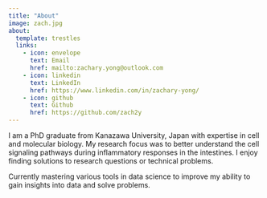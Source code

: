 ```yaml
---
title: "About"
image: zach.jpg
about:
  template: trestles
  links:
    - icon: envelope
      text: Email
      href: mailto:zachary.yong@outlook.com
    - icon: linkedin
      text: LinkedIn
      href: https://www.linkedin.com/in/zachary-yong/
    - icon: github
      text: Github
      href: https://github.com/zach2y
---
```


I am a PhD graduate from Kanazawa University, Japan with expertise in cell and molecular biology. My research focus was to better understand the cell signaling pathways during inflammatory responses in the intestines. I enjoy finding solutions to research questions or technical problems.

Currently mastering various tools in data science to improve my ability to gain insights into data and solve problems.
